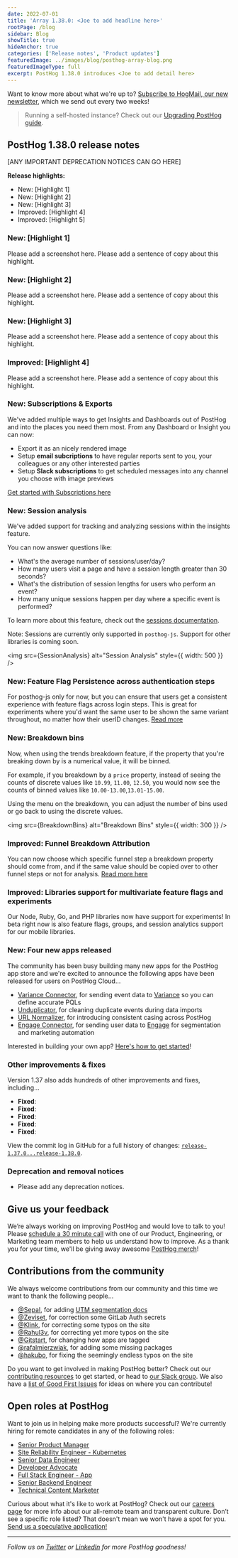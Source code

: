 ```yaml
---
date: 2022-07-01
title: 'Array 1.38.0: <Joe to add headline here>'
rootPage: /blog
sidebar: Blog
showTitle: true
hideAnchor: true
categories: ['Release notes', 'Product updates']
featuredImage: ../images/blog/posthog-array-blog.png
featuredImageType: full
excerpt: PostHog 1.38.0 introduces <Joe to add detail here>
---
```




Want to know more about what we're up to? [Subscribe to HogMail, our new newsletter](/newsletter), which we send out every two weeks!

> Running a self-hosted instance? Check out our [Upgrading PostHog guide](/docs/self-host/configure/upgrading-posthog).

## PostHog 1.38.0 release notes

[ANY IMPORTANT DEPRECATION NOTICES CAN GO HERE]

**Release highlights:**

- New: [Highlight 1]
- New: [Highlight 2]
- New: [Highlight 3]
- Improved: [Highlight 4]
- Improved: [Highlight 5]

### New: [Highlight 1]

Please add a screenshot here.
Please add a sentence of copy about this highlight.

###  New: [Highlight 2]

Please add a screenshot here.
Please add a sentence of copy about this highlight.

### New: [Highlight 3]

Please add a screenshot here.
Please add a sentence of copy about this highlight.

### Improved: [Highlight 4]

Please add a screenshot here.
Please add a sentence of copy about this highlight.

### New: Subscriptions & Exports

We've added multiple ways to get Insights and Dashboards out of PostHog and into the places you need them most. From any Dashboard or Insight you can now:
- Export it as an nicely rendered image
- Setup **email subcriptions** to have regular reports sent to you, your colleagues or any other interested parties
- Setup **Slack subscriptions** to get scheduled messages into any channel you choose with image previews

[Get started with Subscriptions here](https://posthog.com/docs/user-guides/subscriptions)

### New: Session analysis

We've added support for tracking and analyzing sessions within the insights feature.

You can now answer questions like:
* What's the average number of sessions/user/day?
* How many users visit a page and have a session length greater than 30 seconds?
* What's the distribution of session lengths for users who perform an event?
* How many unique sessions happen per day where a specific event is performed?

To learn more about this feature, check out the [sessions documentation](/docs/user-guides/sessions).

Note: Sessions are currently only supported in `posthog-js`. Support for other libraries is coming soon.

<img src={SessionAnalysis} alt="Session Analysis" style={{ width: 500 }} />

### New: Feature Flag Persistence across authentication steps

For posthog-js only for now, but you can ensure that users get a consistent experience with feature flags across login steps. This is great for experiments where you'd want the same user to be shown the same variant throughout, no matter how their userID changes. [Read more](https://posthog.com/docs/user-guides/feature-flags#persisting-feature-flags-across-authentication-steps)

### New: Breakdown bins

Now, when using the trends breakdown feature, if the property that you're breaking down by is a numerical value, it will be binned.

For example, if you breakdown by a `price` property, instead of seeing the counts of discrete values like `10.99`, `11.00`, `12.50`, you would now see the counts of binned values like `10.00-13.00`,`13.01-15.00`.

Using the menu on the breakdown, you can adjust the number of bins used or go back to using the discrete values.

<img src={BreakdownBins} alt="Breakdown Bins" style={{ width: 300 }} />

### Improved: Funnel Breakdown Attribution

You can now choose which specific funnel step a breakdown property should come from, and if the same value should be copied over to other funnel steps or not for analysis. [Read more here](https://posthog.com/docs/user-guides/funnels#choosing-breakdown-property-behaviour)

### Improved: Libraries support for multivariate feature flags and experiments

Our Node, Ruby, Go, and PHP libraries now have support for experiments! In beta right now is also feature flags, groups, and session analytics support for our mobile libraries.

### New: Four new apps released

The community has been busy building many new apps for the PostHog app store and we're excited to announce the following apps have been released for users on PostHog Cloud...

- [Variance Connector](/apps/variance-connector), for sending event data to [Variance](https://www.variance.com/) so you can define accurate PQLs
- [Unduplicator](/apps/unduplicator), for cleaning duplicate events during data imports
- [URL Normalizer](/apps/url-normalizer), for introducing consistent casing across PostHog 
- [Engage Connector](/apps/engage-connector), for sending user data to [Engage](https://engage.so/) for segmentation and marketing automation

Interested in building your own app? [Here's how to get started](/docs/apps)!

### Other improvements & fixes

Version 1.37 also adds hundreds of other improvements and fixes, including...

-   **Fixed**: 
-   **Fixed**: 
-   **Fixed**: 
-   **Fixed**: 
-   **Fixed**: 

View the commit log in GitHub for a full history of changes: [`release-1.37.0...release-1.38.0`](https://github.com/PostHog/posthog/compare/release-1.37.0...release-1.38.0).

### Deprecation and removal notices

-  Please add any deprecation notices. 

## Give us your feedback

We’re always working on improving PostHog and would love to talk to you! Please [schedule a 30 minute call](https://calendly.com/posthog-feedback) with one of our Product, Engineering, or Marketing team members to help us understand how to improve. As a thank you for your time, we'll be giving away awesome [PostHog merch](https://merch.posthog.com)!

## Contributions from the community

We always welcome contributions from our community and this time we want to thank the following people...

- [@Sepal](https://github.com/sepal), for adding [UTM segmentation docs](/docs/user-guides/utm-segmentation)
- [@Zeviset](https://github.com/zevisert), for correction some GitLab Auth secrets
- [@Klink](https://github.com/klink), for correcting some typos on the site 
- [@Rahul3v](https://github.com/rahul3v), for correcting yet more typos on the site
- [@Gitstart](https://github.com/gitstart), for changing how apps are tagged
- [@rafalmierzwiak](https://github.com/rafalmierzwiak), for adding some missing packages
- [@hakubo](https://github.com/hakubo), for fixing the seemingly endless typos on the site

Do you want to get involved in making PostHog better? Check out our [contributing resources](/docs/contribute) to get started, or head to [our Slack group](/slack). We also have a [list of Good First Issues](https://github.com/PostHog/posthog/issues?q=is%3Aopen+is%3Aissue+label%3A%22good+first+issue%22) for ideas on where you can contribute!

## Open roles at PostHog

Want to join us in helping make more products successful? We're currently hiring for remote candidates in any of the following roles:

- [Senior Product Manager](https://apply.workable.com/posthog/j/7910AE1F46/)
- [Site Reliability Engineer - Kubernetes](https://apply.workable.com/posthog/j/071DD5C05A/)
- [Senior Data Engineer](https://apply.workable.com/posthog/j/F01772B948/)
- [Developer Advocate](https://apply.workable.com/posthog/j/2D2AC2E78F/)
- [Full Stack Engineer - App](https://apply.workable.com/posthog/j/2682B00B76/)
- [Senior Backend Engineer](https://apply.workable.com/posthog/j/A9CF0800AA/)
- [Technical Content Marketer](https://apply.workable.com/posthog/j/B0BD4E5115)

Curious about what it's like to work at PostHog? Check out our [careers page](https://posthog.com/careers) for more info about our all-remote team and transparent culture. Don’t see a specific role listed? That doesn't mean we won't have a spot for you. [Send us a speculative application!](mailto:careers@posthog.com)

<hr />

_Follow us on [Twitter](https://twitter.com/PostHog) or [LinkedIn](https://linkedin.com/company/posthog) for more PostHog goodness!_

<ArrayCTA />
